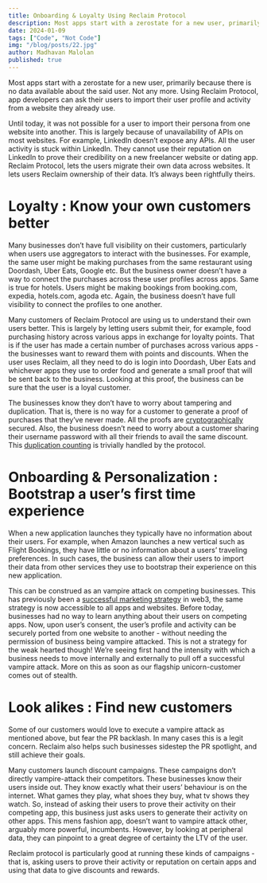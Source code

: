 ```yaml
---
title: Onboarding & Loyalty Using Reclaim Protocol
description: Most apps start with a zerostate for a new user, primarily because there is no data available about the said user. Not any more. Using Reclaim Protocol, app developers can ask their users to import their user profile and activity from a website they already use.
date: 2024-01-09
tags: ["Code", "Not Code"]
img: "/blog/posts/22.jpg"
author: Madhavan Malolan
published: true
---
```


Most apps start with a zerostate for a new user, primarily because there is no data available about the said user. Not any more. Using Reclaim Protocol, app developers can ask their users to import their user profile and activity from a website they already use.

Until today, it was not possible for a user to import their persona from one website into another. This is largely because of unavailability of APIs on most websites. For example, LinkedIn doesn’t expose any APIs. All the user activity is stuck within LinkedIn. They cannot use their reputation on LinkedIn to prove their credibility on a new freelancer website or dating app. Reclaim Protocol, lets the users migrate their own data across websites. It lets users Reclaim ownership of their data. It’s always been rightfully theirs.

# Loyalty : Know your own customers better

Many businesses don’t have full visibility on their customers, particularly when users use aggregators to interact with the businesses. For example, the same user might be making purchases from the same restaurant using Doordash, Uber Eats, Google etc. But the business owner doesn’t have a way to connect the purchases across these user profiles across apps. Same is true for hotels. Users might be making bookings from booking.com, expedia, hotels.com, agoda etc. Again, the business doesn’t have full visibility to connect the profiles to one another.

Many customers of Reclaim Protocol are using us to understand their own users better. This is largely by letting users submit their, for example, food purchasing history across various apps in exchange for loyalty points. That is if the user has made a certain number of purchases across various apps - the businesses want to reward them with points and discounts. When the user uses Reclaim, all they need to do is login into Doordash, Uber Eats and whichever apps they use to order food and generate a small proof that will be sent back to the business. Looking at this proof, the business can be sure that the user is a loyal customer.

The businesses know they don’t have to worry about tampering and duplication. That is, there is no way for a customer to generate a proof of purchases that they’ve never made. All the proofs are [cryptographically](https://blog.reclaimprotocol.org/posts/does-it-work/) secured. Also, the business doesn’t need to worry about a customer sharing their username password with all their friends to avail the same discount. This [duplication counting](https://blog.reclaimprotocol.org/posts/usecase-loyalty/%22/duplication-counting.md%22) is trivially handled by the protocol.

# Onboarding & Personalization : Bootstrap a user’s first time experience

When a new application launches they typically have no information about their users. For example, when Amazon launches a new vertical such as Flight Bookings, they have little or no information about a users’ traveling preferences. In such cases, the business can allow their users to import their data from other services they use to bootstrap their experience on this new application.

This can be construed as an vampire attack on competing businesses. This has previously been a [successful marketing strategy](https://blog.spindl.xyz/p/the-blur-blitzkrieg) in web3, the same strategy is now accessible to all apps and websites. Before today, businesses had no way to learn anything about their users on competing apps. Now, upon user’s consent, the user’s profile and activity can be securely ported from one website to another - without needing the permission of business being vampire attacked. This is not a strategy for the weak hearted though! We’re seeing first hand the intensity with which a business needs to move internally and externally to pull off a successful vampire attack. More on this as soon as our flagship unicorn-customer comes out of stealth.

# Look alikes : Find new customers

Some of our customers would love to execute a vampire attack as mentioned above, but fear the PR backlash. In many cases this is a legit concern. Reclaim also helps such businesses sidestep the PR spotlight, and still achieve their goals.

Many customers launch discount campaigns. These campaigns don’t directly vampire-attack their competitors. These businesses know their users inside out. They know exactly what their users’ behaviour is on the internet. What games they play, what shoes they buy, what tv shows they watch. So, instead of asking their users to prove their activity on their competing app, this business just asks users to generate their activity on other apps. This mens fashion app, doesn’t want to vampire attack other, arguably more powerful, incumbents. However, by looking at peripheral data, they can pinpoint to a great degree of certainty the LTV of the user.

Reclaim protocol is particularly good at running these kinds of campaigns - that is, asking users to prove their activity or reputation on certain apps and using that data to give discounts and rewards.
